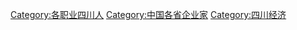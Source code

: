 [[Category:各职业四川人|Category:各职业四川人]]
[[Category:中国各省企业家|Category:中国各省企业家]]
[[Category:四川经济|Category:四川经济]]